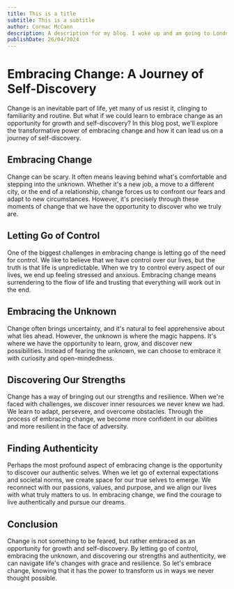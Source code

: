 ```yaml
---
title: This is a title
subtitle: This is a subtitle
author: Cormac McCann
description: A description for my blog. I woke up and am going to London today. Very sad to be leaving Laika, but excited to have a small get away.
publishDate: 26/04/2024
---
```


# Embracing Change: A Journey of Self-Discovery

Change is an inevitable part of life, yet many of us resist it, clinging to familiarity and routine. But what if we could learn to embrace change as an opportunity for growth and self-discovery? In this blog post, we'll explore the transformative power of embracing change and how it can lead us on a journey of self-discovery.

## Embracing Change

Change can be scary. It often means leaving behind what's comfortable and stepping into the unknown. Whether it's a new job, a move to a different city, or the end of a relationship, change forces us to confront our fears and adapt to new circumstances. However, it's precisely through these moments of change that we have the opportunity to discover who we truly are.

## Letting Go of Control

One of the biggest challenges in embracing change is letting go of the need for control. We like to believe that we have control over our lives, but the truth is that life is unpredictable. When we try to control every aspect of our lives, we end up feeling stressed and anxious. Embracing change means surrendering to the flow of life and trusting that everything will work out in the end.

## Embracing the Unknown

Change often brings uncertainty, and it's natural to feel apprehensive about what lies ahead. However, the unknown is where the magic happens. It's where we have the opportunity to learn, grow, and discover new possibilities. Instead of fearing the unknown, we can choose to embrace it with curiosity and open-mindedness.

## Discovering Our Strengths

Change has a way of bringing out our strengths and resilience. When we're faced with challenges, we discover inner resources we never knew we had. We learn to adapt, persevere, and overcome obstacles. Through the process of embracing change, we become more confident in our abilities and more resilient in the face of adversity.

## Finding Authenticity

Perhaps the most profound aspect of embracing change is the opportunity to discover our authentic selves. When we let go of external expectations and societal norms, we create space for our true selves to emerge. We reconnect with our passions, values, and purpose, and we align our lives with what truly matters to us. In embracing change, we find the courage to live authentically and pursue our dreams.

## Conclusion

Change is not something to be feared, but rather embraced as an opportunity for growth and self-discovery. By letting go of control, embracing the unknown, and discovering our strengths and authenticity, we can navigate life's changes with grace and resilience. So let's embrace change, knowing that it has the power to transform us in ways we never thought possible.
